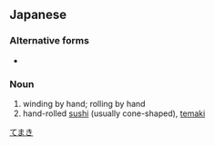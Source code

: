 ==Japanese==
{{ja-kanjitab|て|まき|yomi=kun}}

===Alternative forms===
* {{ja-l|手巻き}}

===Noun===
{{ja-noun|てまき}}

# winding by hand; rolling by hand
# hand-rolled [[sushi]] (usually cone-shaped), [[temaki]]

[[Category:ja:Sushi|てまき]]